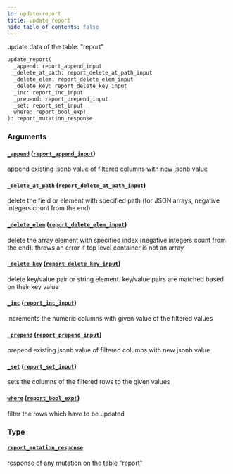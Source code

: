 ```yaml
---
id: update-report
title: update_report
hide_table_of_contents: false
---
```


update data of the table: "report"

```graphql
update_report(
  _append: report_append_input
  _delete_at_path: report_delete_at_path_input
  _delete_elem: report_delete_elem_input
  _delete_key: report_delete_key_input
  _inc: report_inc_input
  _prepend: report_prepend_input
  _set: report_set_input
  where: report_bool_exp!
): report_mutation_response
```

### Arguments

#### [`_append`](#) ([`report_append_input`](../inputs/report-append-input))

append existing jsonb value of filtered columns with new jsonb value

#### [`_delete_at_path`](#) ([`report_delete_at_path_input`](../inputs/report-delete-at-path-input))

delete the field or element with specified path (for JSON arrays, negative integers count from the end)

#### [`_delete_elem`](#) ([`report_delete_elem_input`](../inputs/report-delete-elem-input))

delete the array element with specified index (negative integers count from the end). throws an error if top level container is not an array

#### [`_delete_key`](#) ([`report_delete_key_input`](../inputs/report-delete-key-input))

delete key/value pair or string element. key/value pairs are matched based on their key value

#### [`_inc`](#) ([`report_inc_input`](../inputs/report-inc-input))

increments the numeric columns with given value of the filtered values

#### [`_prepend`](#) ([`report_prepend_input`](../inputs/report-prepend-input))

prepend existing jsonb value of filtered columns with new jsonb value

#### [`_set`](#) ([`report_set_input`](../inputs/report-set-input))

sets the columns of the filtered rows to the given values

#### [`where`](#) ([`report_bool_exp!`](../inputs/report-bool-exp))

filter the rows which have to be updated

### Type

#### [`report_mutation_response`](../objects/report-mutation-response)

response of any mutation on the table "report"
